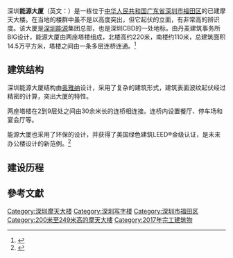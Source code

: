 {{Infobox building
| name = 能源大厦<br />Energy Mansion
| status = {{green|竣工}}
| location = {{CHN}}[[广东省|广东省]][[深圳市|深圳市]][[福田区|福田区]][[滨河大道|滨河大道]]与[[金田路|金田路]]交汇处
| building_type = [[摩天大楼|摩天大楼]]
| architectural_style = [[未来主义建筑|未来主义建筑]]
| start_date = 2012年
| completion_date = 2017年10月20日
| image  = Shenzhen Energy Mansion2021.jpg
| caption = 位于滨海大道北侧的能源大厦
| use = [[办公室|办公室]]
| height = 218 米
| antenna_spire = 219.1[[米_(单位)|米]]（北塔）<br />111.1[[米_(单位)|米]]（南塔）
| cost = 
| roof = 218[[米_(单位)|米]]（北塔）<br />110[[米_(单位)|米]]（南塔）
| top_floor = 204.8[[米_(单位)|米]]（北塔）
| floor_count = 43
| floor_area = 14.5万[[平方米|平方米]]
| elevator_count = 
| material = [[钢筋混凝土|钢筋混凝土]]、[[玻璃|玻璃]]
| developer= {{flagicon|PRC}} [[深圳能源|深圳能源]]
| owner= [[深圳能源|深圳能源]]（[[地上權|地上權]]）
| landlord= [[深圳市人民政府|深圳市人民政府]]（國有土地所有權）
| architect = BIG建筑事务所
| main_contractor=[[中國建築第二工程局|中國建築第二工程局]]
| structural_engineer=[[奥雅纳|奥雅纳]]
| references=<ref>{{Cite web |url=https://www.skyscrapercenter.com/shenzhen/shenzhen-international-energy-mansion-north-tower/14295/ |title=CTBUH-深圳国际能源大厦 |access-date=2021-12-08 |archive-date=2021-12-07 |archive-url=https://web.archive.org/web/20211207133623/https://www.skyscrapercenter.com/shenzhen/shenzhen-international-energy-mansion-north-tower/14295/ |dead-url=no }}</ref>
}}

深圳'''能源大厦'''（英文：{{lang|en|Shenzhen Energy Mansion}}）是一栋位于[[中华人民共和国|中华人民共和国]][[广东省|广东省]][[深圳市|深圳市]][[福田区|福田区]]的已建摩天大楼。在当地的楼群中虽不是以高度突出，但它起伏的立面，有非常高的辨识度。该大厦是[[深圳能源|深圳能源]]集团总部，也是深圳CBD的一处地标。由丹麦建筑事务所BIG设计，能源大厦由两座塔楼组成，北楼高约220米，南楼约110米，总建筑面积14.5万平方米，塔楼之间由一条多层连桥连通。<ref>{{Cite web|url=https://www.arup.com/zh-cn/projects/shenzhen-international-energy-mansion|title=深圳国际能源大厦|access-date=2018-05-24|publisher=奥雅纳|archive-url=https://web.archive.org/web/20211209200637/https://www.arup.com/zh-cn/projects/shenzhen-international-energy-mansion|archive-date=2021-12-09|dead-url=no}}</ref>

==建筑结构==
深圳能源大厦结构由[[奥雅纳|奥雅纳]]设计，采用了复杂的建筑形式，建筑表面波纹起伏经过精密的计算，突出大厦的特性。

两座塔楼在2到9层处之间由30余米长的连桥相连接。连桥内设置餐厅、停车场和宴会厅等。

能源大厦也采用了环保的设计，并获得了美国绿色建筑LEED®金级认证，是未来办公楼设计的新范例。<ref>{{Cite web|url=http://www.szad.com.cn/bzjzw/69.html|title=深圳能源大厦|access-date=2018-05-24|publisher=深圳市设计建筑研究院|archive-url=https://web.archive.org/web/20201128192305/http://www.szad.com.cn/bzjzw/69.html|archive-date=2020-11-28|dead-url=no}}</ref>

==建设历程==

== 參考文獻 ==
{{reflist}}

{{超高层摩天大楼}}
{{深圳摩天大楼}}
{{深圳}}
{{Authority control}}
[[Category:深圳摩天大楼|Category:深圳摩天大楼]]
[[Category:深圳写字楼|Category:深圳写字楼]]
[[Category:深圳市福田区|Category:深圳市福田区]]
[[Category:200米至249米高的摩天大樓|Category:200米至249米高的摩天大樓]]
[[Category:2017年完工建筑物|Category:2017年完工建筑物]]